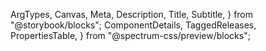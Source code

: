   ArgTypes,
  Canvas,
  Meta,
  Description,
  Title,
  Subtitle,
} from "@storybook/blocks";
  ComponentDetails,
  TaggedReleases,
  PropertiesTable,
} from "@spectrum-css/preview/blocks";

<Meta of={AvatarStories} title="Docs" />

<Title of={AvatarStories} />
<Subtitle of={AvatarStories} />
<ComponentDetails />

<Description of={AvatarStories} />

<Canvas of={AvatarStories.Default} />

## Sizes

Avatar is available in many sizes using the required `.spectrum-Avatar--size<number>` class. The available size classes are:

- `spectrum-Avatar--size50`
- `spectrum-Avatar--size75`
- `spectrum-Avatar--size100`
- `spectrum-Avatar--size200`
- `spectrum-Avatar--size300`
- `spectrum-Avatar--size400`
- `spectrum-Avatar--size500`
- `spectrum-Avatar--size600`
- `spectrum-Avatar--size700`

<Canvas of={AvatarStories.SizeOptions} />

## No Link

An avatar image is wrapped in a link that uses the `.spectrum-Avatar-link` class by default, however, an avatar may also be used without a link.

<Canvas of={AvatarStories.NoLink} />

## Disabled

When disabled, the avatar should only be used without a link.

<Canvas of={AvatarStories.Disabled} />

## Properties

The component accepts the following inputs (properties):

<ArgTypes />

<PropertiesTable />

## Tagged releases

<TaggedReleases />
